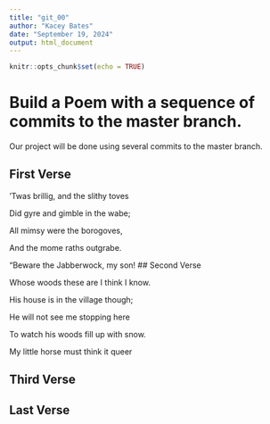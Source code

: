 ```yaml
---
title: "git_00"
author: "Kacey Bates"
date: "September 19, 2024"
output: html_document
---
```


```r
knitr::opts_chunk$set(echo = TRUE)
```
# Build a Poem with a sequence of commits to the master branch.
Our project will be done using several commits to the master branch.
<!-- Do not modify or change any text in "!--" bracketed areas such as this --- these are instructions to
you, if you change any of this the git program will notice it and compromise your git merging strategy !-->

## First Verse 
<!--Put the first five lines of a poem by Lewis Carrol in this section!-->

'Twas brillig, and the slithy toves

Did gyre and gimble in the wabe;

All mimsy were the borogoves,

And the mome raths outgrabe.

"Beware the Jabberwock, my son!
## Second Verse
<!--Put the first five lines of a poem by Robert Frost here!-->

Whose woods these are I think I know.

His house is in the village though;

He will not see me stopping here

To watch his woods fill up with snow.

My little horse must think it queer

## Third Verse
<!--Put the first two verses of The Walrus and the Carpenter here!-->

## Last Verse
<!--Put a short poem of your choice 8-20 lines,here!-->
